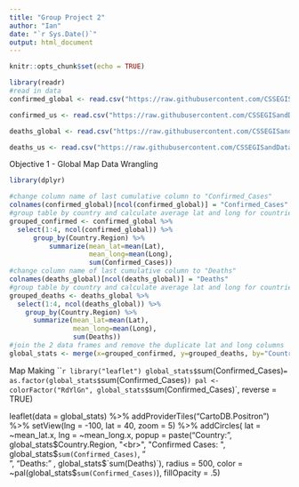 ```yaml
---
title: "Group Project 2"
author: "Ian"
date: "`r Sys.Date()`"
output: html_document
---
```


```r
knitr::opts_chunk$set(echo = TRUE)
```

```r
library(readr)
#read in data
confirmed_global <- read.csv("https://raw.githubusercontent.com/CSSEGISandData/COVID-19/master/csse_covid_19_data/csse_covid_19_time_series/time_series_covid19_confirmed_global.csv")

confirmed_us <- read.csv("https://raw.githubusercontent.com/CSSEGISandData/COVID-19/master/csse_covid_19_data/csse_covid_19_time_series/time_series_covid19_confirmed_US.csv")

deaths_global <- read.csv("https://raw.githubusercontent.com/CSSEGISandData/COVID-19/master/csse_covid_19_data/csse_covid_19_time_series/time_series_covid19_deaths_global.csv")

deaths_us <- read.csv("https://raw.githubusercontent.com/CSSEGISandData/COVID-19/master/csse_covid_19_data/csse_covid_19_time_series/time_series_covid19_deaths_US.csv")
```
Objective 1 - Global Map
Data Wrangling
```r
library(dplyr)

#change column name of last cumulative column to "Confirmed_Cases"
colnames(confirmed_global)[ncol(confirmed_global)] = "Confirmed_Cases"
#group table by country and calculate average lat and long for countries and sum of confirmed cases
grouped_confirmed <- confirmed_global %>% 
  select(1:4, ncol(confirmed_global)) %>% 
      group_by(Country.Region) %>%
          summarize(mean_lat=mean(Lat),
                    mean_long=mean(Long),
                    sum(Confirmed_Cases))
#change column name of last cumulative column to "Deaths"
colnames(deaths_global)[ncol(deaths_global)] = "Deaths"
#group table by country and calculate average lat and long for countries and sum of deaths
grouped_deaths <- deaths_global %>%
  select(1:4, ncol(deaths_global)) %>%
    group_by(Country.Region) %>%
      summarize(mean_lat=mean(Lat),
                mean_long=mean(Long),
                sum(Deaths))
#join the 2 data frames and remove the duplicate lat and long columns
global_stats <- merge(x=grouped_confirmed, y=grouped_deaths, by="Country.Region") %>% select(-5, -6)

```
Map Making
```r
library("leaflet")
global_stats$`sum(Confirmed_Cases)` = as.factor(global_stats$`sum(Confirmed_Cases)`)
pal <- colorFactor("RdYlGn", global_stats$`sum(Confirmed_Cases)`, reverse = TRUE)


leaflet(data = global_stats) %>%
  addProviderTiles("CartoDB.Positron") %>%
  setView(lng = -100, lat = 40, zoom = 5) %>%
  addCircles(
    lat = ~mean_lat.x,
    lng = ~mean_long.x,
    popup = paste("Country:", global_stats$Country.Region, "<br>",
                  "Confirmed Cases: ", global_stats$`sum(Confirmed_Cases)`, "<br>",
                  "Deaths:" , global_stats$`sum(Deaths)`),
    radius = 500,
    color = ~pal(global_stats$`sum(Confirmed_Cases)`),
    fillOpacity = .5)
  
  
  
